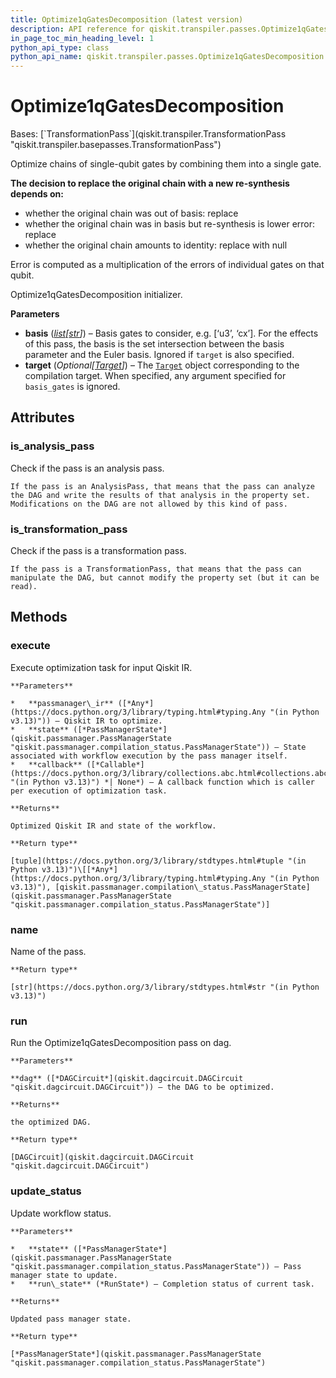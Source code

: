 ```yaml
---
title: Optimize1qGatesDecomposition (latest version)
description: API reference for qiskit.transpiler.passes.Optimize1qGatesDecomposition in the latest version of qiskit
in_page_toc_min_heading_level: 1
python_api_type: class
python_api_name: qiskit.transpiler.passes.Optimize1qGatesDecomposition
---
```


# Optimize1qGatesDecomposition

<Class id="qiskit.transpiler.passes.Optimize1qGatesDecomposition" isDedicatedPage={true} github="https://github.com/Qiskit/qiskit/tree/stable/2.1/qiskit/transpiler/passes/optimization/optimize_1q_decomposition.py#L61-L227" signature="qiskit.transpiler.passes.Optimize1qGatesDecomposition(*args, **kwargs)" modifiers="class">
  Bases: [`TransformationPass`](qiskit.transpiler.TransformationPass "qiskit.transpiler.basepasses.TransformationPass")

  Optimize chains of single-qubit gates by combining them into a single gate.

  **The decision to replace the original chain with a new re-synthesis depends on:**

  *   whether the original chain was out of basis: replace
  *   whether the original chain was in basis but re-synthesis is lower error: replace
  *   whether the original chain amounts to identity: replace with null

  Error is computed as a multiplication of the errors of individual gates on that qubit.

  Optimize1qGatesDecomposition initializer.

  **Parameters**

  *   **basis** ([*list*](https://docs.python.org/3/library/stdtypes.html#list "(in Python v3.13)")*\[*[*str*](https://docs.python.org/3/library/stdtypes.html#str "(in Python v3.13)")*]*) – Basis gates to consider, e.g. \[‘u3’, ‘cx’]. For the effects of this pass, the basis is the set intersection between the basis parameter and the Euler basis. Ignored if `target` is also specified.
  *   **target** (*Optional\[*[*Target*](qiskit.transpiler.Target "qiskit.transpiler.Target")*]*) – The [`Target`](qiskit.transpiler.Target "qiskit.transpiler.Target") object corresponding to the compilation target. When specified, any argument specified for `basis_gates` is ignored.

  ## Attributes

  ### is\_analysis\_pass

  <Attribute id="qiskit.transpiler.passes.Optimize1qGatesDecomposition.is_analysis_pass">
    Check if the pass is an analysis pass.

    If the pass is an AnalysisPass, that means that the pass can analyze the DAG and write the results of that analysis in the property set. Modifications on the DAG are not allowed by this kind of pass.
  </Attribute>

  ### is\_transformation\_pass

  <Attribute id="qiskit.transpiler.passes.Optimize1qGatesDecomposition.is_transformation_pass">
    Check if the pass is a transformation pass.

    If the pass is a TransformationPass, that means that the pass can manipulate the DAG, but cannot modify the property set (but it can be read).
  </Attribute>

  ## Methods

  ### execute

  <Function id="qiskit.transpiler.passes.Optimize1qGatesDecomposition.execute" github="https://github.com/Qiskit/qiskit/tree/stable/2.1/qiskit/transpiler/basepasses.py#L161-L180" signature="execute(passmanager_ir, state, callback=None)">
    Execute optimization task for input Qiskit IR.

    **Parameters**

    *   **passmanager\_ir** ([*Any*](https://docs.python.org/3/library/typing.html#typing.Any "(in Python v3.13)")) – Qiskit IR to optimize.
    *   **state** ([*PassManagerState*](qiskit.passmanager.PassManagerState "qiskit.passmanager.compilation_status.PassManagerState")) – State associated with workflow execution by the pass manager itself.
    *   **callback** ([*Callable*](https://docs.python.org/3/library/collections.abc.html#collections.abc.Callable "(in Python v3.13)") *| None*) – A callback function which is caller per execution of optimization task.

    **Returns**

    Optimized Qiskit IR and state of the workflow.

    **Return type**

    [tuple](https://docs.python.org/3/library/stdtypes.html#tuple "(in Python v3.13)")\[[*Any*](https://docs.python.org/3/library/typing.html#typing.Any "(in Python v3.13)"), [qiskit.passmanager.compilation\_status.PassManagerState](qiskit.passmanager.PassManagerState "qiskit.passmanager.compilation_status.PassManagerState")]
  </Function>

  ### name

  <Function id="qiskit.transpiler.passes.Optimize1qGatesDecomposition.name" github="https://github.com/Qiskit/qiskit/tree/stable/2.1/qiskit/passmanager/base_tasks.py#L68-L70" signature="name()">
    Name of the pass.

    **Return type**

    [str](https://docs.python.org/3/library/stdtypes.html#str "(in Python v3.13)")
  </Function>

  ### run

  <Function id="qiskit.transpiler.passes.Optimize1qGatesDecomposition.run" github="https://github.com/Qiskit/qiskit/tree/stable/2.1/qiskit/transpiler/passes/optimization/optimize_1q_decomposition.py#L201-L217" signature="run(dag)">
    Run the Optimize1qGatesDecomposition pass on dag.

    **Parameters**

    **dag** ([*DAGCircuit*](qiskit.dagcircuit.DAGCircuit "qiskit.dagcircuit.DAGCircuit")) – the DAG to be optimized.

    **Returns**

    the optimized DAG.

    **Return type**

    [DAGCircuit](qiskit.dagcircuit.DAGCircuit "qiskit.dagcircuit.DAGCircuit")
  </Function>

  ### update\_status

  <Function id="qiskit.transpiler.passes.Optimize1qGatesDecomposition.update_status" github="https://github.com/Qiskit/qiskit/tree/stable/2.1/qiskit/transpiler/basepasses.py#L182-L190" signature="update_status(state, run_state)">
    Update workflow status.

    **Parameters**

    *   **state** ([*PassManagerState*](qiskit.passmanager.PassManagerState "qiskit.passmanager.compilation_status.PassManagerState")) – Pass manager state to update.
    *   **run\_state** (*RunState*) – Completion status of current task.

    **Returns**

    Updated pass manager state.

    **Return type**

    [*PassManagerState*](qiskit.passmanager.PassManagerState "qiskit.passmanager.compilation_status.PassManagerState")
  </Function>
</Class>

